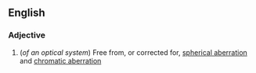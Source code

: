 ==English==

===Adjective===
{{en-adj}}

#(''of an optical system'') Free from, or corrected for, [[spherical aberration]] and [[chromatic aberration]]